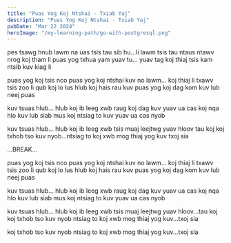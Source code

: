 ```yaml
---
title: "Puas Yog Koj Ntshai - Txiab Yaj"
description: "Puas Yog Koj Ntshai - Txiab Yaj"
pubDate: "Mar 22 2024"
heroImage: "/my-learning-path/go-with-postgresql.png"
---
```


pes tsawg hnub lawm na
uas tsis tau sib hu...li lawm
tsis tau ntaus ntawv
nrog koj tham li
puas yog txhua yam
yuav tu... yuav tag
koj thiaj tsis kam
ntsib kuv kiag li

puas yog koj tsis nco
puas yog koj ntshai kuv
no lawm...
koj thiaj li txawv
tsis zoo li qub
koj lo lus hlub
koj hais rau kuv
puas yog koj dag
kom kuv lub neej puas

kuv tsuas hlub...
hlub koj ib leeg xwb
raug koj dag
kuv yuav ua cas
koj nqa hlo
kuv lub siab mus
koj ntsiag to
kuv yuav ua cas nyob

kuv tsuas hlub...
hlub koj ib leeg xwb
tsis muaj leejtwg
yuav hloov tau koj
koj txhob tso
kuv nyob...ntsiag to
koj xwb mog
thiaj yog kuv txoj sia

...BREAK...

puas yog koj tsis nco
puas yog koj ntshai kuv
no lawm...
koj thiaj li txawv
tsis zoo li qub
koj lo lus hlub
koj hais rau kuv
puas yog koj dag
kom kuv lub neej puas

kuv tsuas hlub...
hlub koj ib leeg xwb
raug koj dag
kuv yuav ua cas
koj nqa hlo
kuv lub siab mus
koj ntsiag to
kuv yuav ua cas nyob

kuv tsuas hlub...
hlub koj ib leeg xwb
tsis muaj leejtwg
yuav hloov...tau koj
koj txhob tso
kuv nyob ntsiag to
koj xwb mog
thiaj yog kuv...txoj sia

koj txhob tso
kuv nyob ntsiag to
koj xwb mog
thiaj yog kuv...txoj sia
